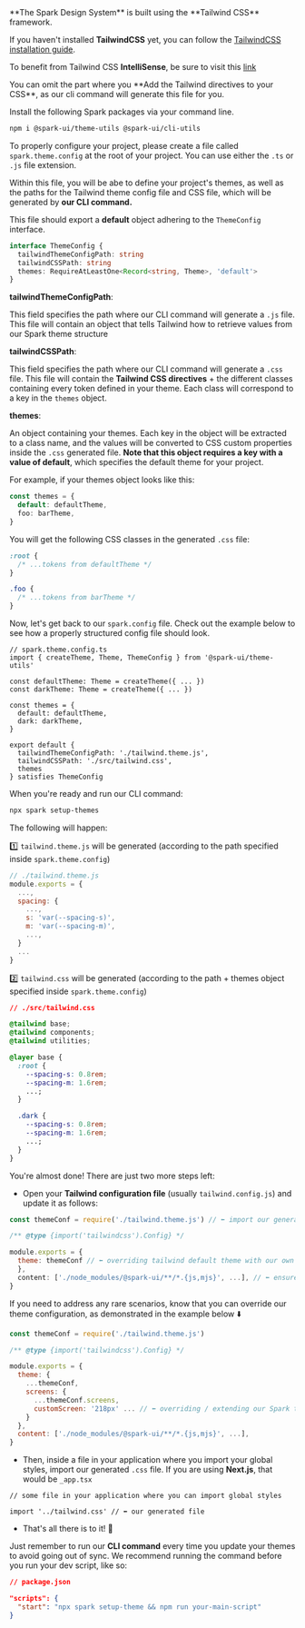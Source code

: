 
<Meta title="Getting Started" />

<StoryHeading label="Getting started" as="h1" />

<Alert marginBottom="medium">
  **The Spark Design System** is built using the **Tailwind CSS** framework.
</Alert>

<StoryHeading label="Set up TailwindCSS" as="h2" />

If you haven't installed **TailwindCSS** yet, you can follow the [TailwindCSS installation guide](https://tailwindcss.com/docs/installation).

To benefit from Tailwind CSS **IntelliSense**, be sure to visit this [link](https://tailwindcss.com/docs/editor-setup#intelli-sense-for-vs-code)

<Alert kind="warning" marginBottom="medium">
  You can omit the part where you **Add the Tailwind directives to your CSS**, as our cli command
  will generate this file for you.
</Alert>

<StoryHeading label="Installation" as="h2" />

Install the following Spark packages via your command line.

```bash
npm i @spark-ui/theme-utils @spark-ui/cli-utils
```

<StoryHeading label="✨ Creating your spark.theme.config file" as="h2" />

To properly configure your project, please create a file called `spark.theme.config` at the root of your project. You can use either the `.ts` or `.js` file extension.

Within this file, you will be abe to define your project's themes, as well as the paths for the Tailwind theme config file and CSS file, which will be generated by **our CLI command.**

This file should export a **default** object adhering to the `ThemeConfig` interface.

```ts
interface ThemeConfig {
  tailwindThemeConfigPath: string
  tailwindCSSPath: string
  themes: RequireAtLeastOne<Record<string, Theme>, 'default'>
}
```

**tailwindThemeConfigPath**:

This field specifies the path where our CLI command will generate a `.js` file. This file will contain an object that tells Tailwind how to retrieve values from our Spark theme structure

**tailwindCSSPath**:

This field specifies the path where our CLI command will generate a `.css` file. This file will contain the **Tailwind CSS directives** + the different classes containing every token defined in your theme. Each class will correspond to a key in the `themes` object.

**themes**:

An object containing your themes. Each key in the object will be extracted to a class name, and the values will be converted to CSS custom properties inside the `.css` generated file. **Note that this object requires a key with a value of default**, which specifies the default theme for your project.

For example, if your themes object looks like this:

```ts
const themes = {
  default: defaultTheme,
  foo: barTheme,
}
```

You will get the following CSS classes in the generated `.css` file:

```css
:root {
  /* ...tokens from defaultTheme */
}

.foo {
  /* ...tokens from barTheme */
}
```

Now, let's get back to our `spark.config` file. Check out the example below to see how a properly structured config file should look.

```tsx
// spark.theme.config.ts
import { createTheme, Theme, ThemeConfig } from '@spark-ui/theme-utils'

const defaultTheme: Theme = createTheme({ ... })
const darkTheme: Theme = createTheme({ ... })

const themes = {
  default: defaultTheme,
  dark: darkTheme,
}

export default {
  tailwindThemeConfigPath: './tailwind.theme.js',
  tailwindCSSPath: './src/tailwind.css',
  themes
} satisfies ThemeConfig
```

<StoryHeading label="CLI command" as="h2" />

When you're ready and run our CLI command:

```bash
npx spark setup-themes
```

The following will happen:

1️⃣ `tailwind.theme.js` will be generated (according to the path specified inside `spark.theme.config`)

```js
// ./tailwind.theme.js
module.exports = {
  ...,
  spacing: {
    ...,
    s: 'var(--spacing-s)',
    m: 'var(--spacing-m)',
    ...,
  }
  ...
}
```

2️⃣ `tailwind.css` will be generated (according to the path + themes object specified inside `spark.theme.config`)

```css
// ./src/tailwind.css

@tailwind base;
@tailwind components;
@tailwind utilities;

@layer base {
  :root {
    --spacing-s: 0.8rem;
    --spacing-m: 1.6rem;
    ...;
  }

  .dark {
    --spacing-s: 0.8rem;
    --spacing-m: 1.6rem;
    ...;
  }
}
```

<StoryHeading label="Final steps" as="h2" />

You're almost done! There are just two more steps left:

- Open your **Tailwind configuration file** (usually `tailwind.config.js`) and update it as follows:

```js
const themeConf = require('./tailwind.theme.js') // ⬅️ import our generated file

/** @type {import('tailwindcss').Config} */

module.exports = {
  theme: themeConf // ⬅️ overriding tailwind default theme with our own
  },
  content: ['./node_modules/@spark-ui/**/*.{js,mjs}', ...], // ⬅️ ensure that the Spark components are scanned
}
```

<Alert>
  If you need to address any rare scenarios, know that you can override our theme configuration, as
  demonstrated in the example below ⬇️
</Alert>

```js
const themeConf = require('./tailwind.theme.js')

/** @type {import('tailwindcss').Config} */

module.exports = {
  theme: {
    ...themeConf,
    screens: {
      ...themeConf.screens,
      customScreen: '218px' ... // ⬅️ overriding / extending our Spark theme configuration
    }
  },
  content: ['./node_modules/@spark-ui/**/*.{js,mjs}', ...],
}
```

- Then, inside a file in your application where you import your global styles, import our generated `.css` file. If you are using **Next.js**, that would be `_app.tsx`

```tsx
// some file in your application where you can import global styles

import '../tailwind.css' // ⬅️ our generated file
```

- That's all there is to it! 🎉

Just remember to run our **CLI command** every time you update your themes to avoid going out of sync. We recommend running the command before you run your dev script, like so:

```json
// package.json

"scripts": {
  "start": "npx spark setup-theme && npm run your-main-script"
}
```
